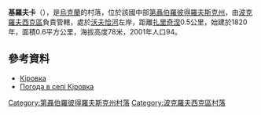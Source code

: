 {{coord|48|3|34|N|36|6|3|E|scale:30000_region:UA|display=title}}

'''基羅夫卡'''（{{lang-uk|Дрозди}}），是[[烏克蘭|烏克蘭]]的村落，位於該國中部[[第聶伯羅彼得羅夫斯克州|第聶伯羅彼得羅夫斯克州]]，由[[波克羅夫西克區|波克羅夫西克區]]負責管轄，處於[[沃夫恰河|沃夫恰河]]左岸，距離[[扎里奇涅_(波克羅夫西克區)|扎里奇涅]]0.5公里，始建於1820年，面積0.6平方公里，海拔高度78米，2001年人口94。

==參考資料==
*[http://gska2.rada.gov.ua/pls/z7502/A005?rdat1=29.01.2010&rf7571=6107 Кіровка]{{dead link|date=2017年12月 |bot=InternetArchiveBot |fix-attempted=yes }}
*[http://weather.in.ua/ua/dnepropetrovskaja/10611 Погода в селі Кіровка] {{Wayback|url=http://weather.in.ua/ua/dnepropetrovskaja/10611 |date=20160607152830 }}

{{DEFAULTSORT:Кіровка}}
[[Category:第聶伯羅彼得羅夫斯克州村落|Category:第聶伯羅彼得羅夫斯克州村落]]
[[Category:波克羅夫西克區村落|Category:波克羅夫西克區村落]]


{{Dnipropetrovsk-geo-stub}}